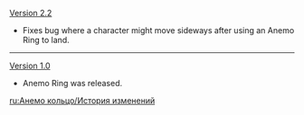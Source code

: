 {{Change History/Header}}
[[Version 2.2]]
* Fixes bug where a character might move sideways after using an Anemo Ring to land.
----
[[Version 1.0]]
* Anemo Ring was released.
<noinclude>


[[ru:Анемо кольцо/История изменений]]
</noinclude>